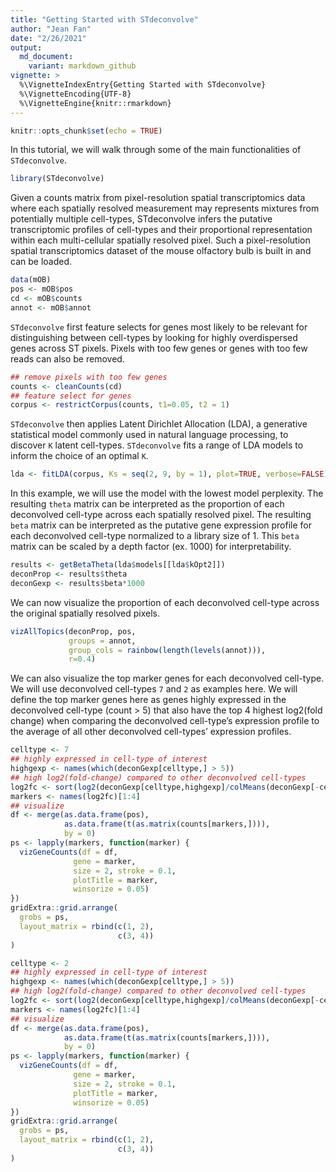 ```yaml
---
title: "Getting Started with STdeconvolve"
author: "Jean Fan"
date: "2/26/2021"
output:   
  md_document:
    variant: markdown_github
vignette: >
  %\VignetteIndexEntry{Getting Started with STdeconvolve}
  %\VignetteEncoding{UTF-8}
  %\VignetteEngine{knitr::rmarkdown}
---
```


```r
knitr::opts_chunk$set(echo = TRUE)
```

In this tutorial, we will walk through some of the main functionalities of `STdeconvolve`. 

```r
library(STdeconvolve)
```

Given a counts matrix from pixel-resolution spatial transcriptomics data where each spatially resolved measurement may represents mixtures from potentially multiple cell-types, STdeconvolve infers the putative transcriptomic profiles of cell-types and their proportional representation within each multi-cellular spatially resolved pixel. Such a pixel-resolution spatial transcriptomics dataset of the mouse olfactory bulb is built in and can be loaded. 

```r
data(mOB)
pos <- mOB$pos
cd <- mOB$counts
annot <- mOB$annot
```

`STdeconvolve` first feature selects for genes most likely to be relevant for distinguishing between cell-types by looking for highly overdispersed genes across ST pixels. Pixels with too few genes or genes with too few reads can also be removed. 

```r
## remove pixels with too few genes
counts <- cleanCounts(cd)
## feature select for genes
corpus <- restrictCorpus(counts, t1=0.05, t2 = 1)
```

`STdeconvolve` then applies Latent Dirichlet Allocation (LDA), a generative statistical model commonly used in natural language processing, to discover `K` latent cell-types. `STdeconvolve` fits a range of LDA models to inform the choice of an optimal `K`.  

```r
lda <- fitLDA(corpus, Ks = seq(2, 9, by = 1), plot=TRUE, verbose=FALSE)
```

In this example, we will use the model with the lowest model perplexity. The resulting `theta` matrix can be interpreted as the proportion of each deconvolved cell-type across each spatially resolved pixel. The resulting `beta` matrix can be interpreted as the putative gene expression profile for each deconvolved cell-type normalized to a library size of 1. This `beta` matrix can be scaled by a depth factor (ex. 1000) for interpretability. 

```r
results <- getBetaTheta(lda$models[[lda$kOpt2]])
deconProp <- results$theta
deconGexp <- results$beta*1000
```

We can now visualize the proportion of each deconvolved cell-type across the original spatially resolved pixels. 

```r
vizAllTopics(deconProp, pos, 
             groups = annot, 
             group_cols = rainbow(length(levels(annot))),
             r=0.4)
```

We can also visualize the top marker genes for each deconvolved cell-type. We will use deconvolved cell-types `7` and `2` as examples here. We will define the top marker genes here as genes highly expressed in the deconvolved cell-type (count > 5) that also have the top 4 highest log2(fold change) when comparing the deconvolved cell-type's expression profile to the average of all other deconvolved cell-types' expression profiles. 

```r
celltype <- 7
## highly expressed in cell-type of interest
highgexp <- names(which(deconGexp[celltype,] > 5))
## high log2(fold-change) compared to other deconvolved cell-types
log2fc <- sort(log2(deconGexp[celltype,highgexp]/colMeans(deconGexp[-celltype,highgexp])), decreasing=TRUE)
markers <- names(log2fc)[1:4]
## visualize
df <- merge(as.data.frame(pos), 
            as.data.frame(t(as.matrix(counts[markers,]))), 
            by = 0)
ps <- lapply(markers, function(marker) {
  vizGeneCounts(df = df,
              gene = marker,
              size = 2, stroke = 0.1,
              plotTitle = marker,
              winsorize = 0.05)
})
gridExtra::grid.arrange(
  grobs = ps,
  layout_matrix = rbind(c(1, 2),
                        c(3, 4))
)

celltype <- 2
## highly expressed in cell-type of interest
highgexp <- names(which(deconGexp[celltype,] > 5))
## high log2(fold-change) compared to other deconvolved cell-types
log2fc <- sort(log2(deconGexp[celltype,highgexp]/colMeans(deconGexp[-celltype,highgexp])), decreasing=TRUE)
markers <- names(log2fc)[1:4]
## visualize
df <- merge(as.data.frame(pos), 
            as.data.frame(t(as.matrix(counts[markers,]))), 
            by = 0)
ps <- lapply(markers, function(marker) {
  vizGeneCounts(df = df,
              gene = marker,
              size = 2, stroke = 0.1,
              plotTitle = marker,
              winsorize = 0.05)
})
gridExtra::grid.arrange(
  grobs = ps,
  layout_matrix = rbind(c(1, 2),
                        c(3, 4))
)
```



